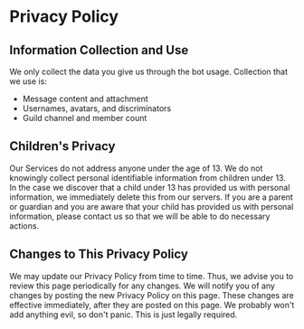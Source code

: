 
# Privacy Policy

## Information Collection and Use

We only collect the data you give us through the bot usage.
Collection that we use is:

- Message content and attachment
- Usernames, avatars, and discriminators
- Guild channel and member count

## Children's Privacy

Our Services do not address anyone under the age of 13. We do not knowingly collect personal identifiable information from children under 13. In the case we discover that a child under 13 has provided us with personal information, we immediately delete this from our servers. If you are a parent or guardian and you are aware that your child has provided us with personal information, please contact us so that we will be able to do necessary actions.

## Changes to This Privacy Policy

We may update our Privacy Policy from time to time. Thus, we advise you to review this page periodically for any changes. We will notify you of any changes by posting the new Privacy Policy on this page. These changes are effective immediately, after they are posted on this page. We probably won't add anything evil, so don't panic. This is just legally required.

